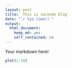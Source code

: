 ```yaml
---
layout: post
title:  This is seconde blog
date: "`r Sys.time()`"
output: 
  html_document: 
    keep_md: yes
    self_contained: no
---
```


Your markdown here!

```r
plot(1:10)
```
